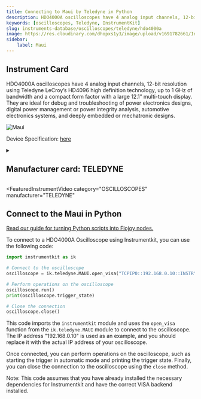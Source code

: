 ```yaml
---
title: Connecting to Maui by Teledyne in Python
description: HDO4000A oscilloscopes have 4 analog input channels, 12-bit resolution using Teledyne LeCroy’s HD4096 high definition technology, up to 1 GHz of bandwidth and a compact form factor with a large 12.1” multi-touch display. They are ideal for debug and troubleshooting of power electronics designs, digital power management or power integrity analysis, automotive electronics systems, and deeply embedded or mechatronic designs.
keywords: [oscilloscopes, Teledyne, InstrumentKit] 
slug: instruments-database/oscilloscopes/teledyne/hdo4000a 
image: https://res.cloudinary.com/dhopxs1y3/image/upload/v1691782661/Instruments/Oscilloscopes/HDO4000A/HDO4000A.webp
sidebar:
    label: Maui 
---
```



## Instrument Card

HDO4000A oscilloscopes have 4 analog input channels, 12-bit resolution using Teledyne LeCroy’s HD4096 high definition technology, up to 1 GHz of bandwidth and a compact form factor with a large 12.1” multi-touch display. They are ideal for debug and troubleshooting of power electronics designs, digital power management or power integrity analysis, automotive electronics systems, and deeply embedded or mechatronic designs.

![Maui](https://res.cloudinary.com/dhopxs1y3/image/upload/v1691782661/Instruments/Oscilloscopes/HDO4000A/HDO4000A.webp)

Device Specification: [here](https://cdn.teledynelecroy.com/files/pdf/hdo4000a-oscilloscopes-datasheet.pdf)

<details style={{ marginTop: "15px"}}>
<summary><h2 style={{display:'inline'}}>Manufacturer card: TELEDYNE</h2></summary>

![TELEDYNE](https://res.cloudinary.com/dhopxs1y3/image/upload/v1692812958/Instruments/Vendor%20Logos/Teledyne_technologies.png)

Teledyne LeCroy is an American manufacturer of oscilloscopes, protocol analyzers and other test equipment. LeCroy is now a subsidiary of Teledyne Technologies.

- Headquarters: USA
- Yearly Revenue (millions, USD): 5458.6
- Vendor Website: [here](https://www.teledynelecroy.com/)

</details>


<FeaturedInstrumentVideo
  category="OSCILLOSCOPES"
  manufacturer="TELEDYNE"
></FeaturedInstrumentVideo>

## Connect to the Maui in Python

[Read our guide for turning Python scripts into Flojoy nodes.](https://docs.flojoy.ai/contribution/blocks/custom-flojoy-block/)


<Tabs>

<TabItem value="Flojoy" label="Flojoy" className="flojoy-instrument-tabs">

<NodeCardCollection category='OSCILLOSCOPES' manufacturer='TELEDYNE'></NodeCardCollection>

</TabItem>
<TabItem value="InstrumentKit" label="InstrumentKit">

To connect to a HDO4000A Oscilloscope using Instrumentkit, you can use the following code:

```python
import instrumentkit as ik

# Connect to the oscilloscope
oscilloscope = ik.teledyne.MAUI.open_visa("TCPIP0::192.168.0.10::INSTR")

# Perform operations on the oscilloscope
oscilloscope.run()
print(oscilloscope.trigger_state)

# Close the connection
oscilloscope.close()
```

This code imports the `instrumentkit` module and uses the `open_visa` function from the `ik.teledyne.MAUI` module to connect to the oscilloscope. The IP address "192.168.0.10" is used as an example, and you should replace it with the actual IP address of your oscilloscope.

Once connected, you can perform operations on the oscilloscope, such as starting the trigger in automatic mode and printing the trigger state. Finally, you can close the connection to the oscilloscope using the `close` method.

Note: This code assumes that you have already installed the necessary dependencies for Instrumentkit and have the correct VISA backend installed.

</TabItem>
</Tabs>